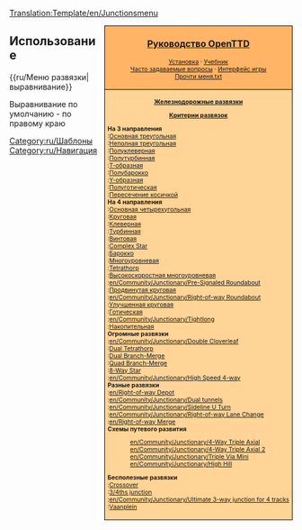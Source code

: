 [[Translation:Template/en/Junctionsmenu]]
<noinclude></noinclude><div style="float:right; padding-left:12px; background:#ffffff;">
<div style="border:1px solid #000000; background:#ffb466; padding:5px; -moz-border-radius-topleft:5px; -moz-border-radius-topright:5px; font-size: 12pt;">
<center><strong><font size="3">[[ru/Manual/OpenTTD|Руководство OpenTTD]]</font></strong></center>
<div style="font-size: 8pt; text-align: center;">
[[ru/Manual/Установка|Установка]] &middot; 
[[ru/Manual/Учебник|Учебник]]<br />
[[ru/Archive/Other/Часто задаваемые вопросы|Часто задаваемые вопросы]] &middot; 
[[ru/Manual/Интерфейс игры|Интерфейс игры]]<br />
[[ru/unsorted/Прочти меня.txt|Прочти меня.txt]]
</div>
</div>
<div style="border:1px solid black; border-top-width: 0px; background:#ffd496; padding:5px; -moz-border-radius-bottomleft:5px; -moz-border-radius-bottomright:8px; font-size: 8pt;">

<center>'''[[ru/Community/Junctionary/Развязки|Железнодорожные развязки]]'''</center>
<center>'''[[ru/Community/Junctionary/Критерии развязок|Критерии развязок]]'''</center>

'''На 3 направления'''<br>
:[[ru/Community/Junctionary/Основная тройная|Основная треугольная]]<br>
:[[ru/Community/Junctionary/Неполная треугольная|Неполная треугольная]]<br>
:[[ru/Community/Junctionary/Полуклеверная|Полуклеверная]]<br>
:[[ru/Community/Junctionary/Полутурбинная|Полутурбинная]]<br>
:[[ru/Community/Junctionary/T-образная|T-образная]]<br>
:[[ru/Community/Junctionary/Полубарокко|Полубарокко]]<br>
:[[ru/Community/Junctionary/Y-образная|Y-образная]]<br>
:[[ru/Community/Junctionary/Полуготическая|Полуготическая]]<br>
:[[ru/Community/Junctionary/Пересечение косичкой|Пересечение косичкой]]<br>

'''На 4 направления'''<br>
:[[ru/Community/Junctionary/Основная четырехугольная|Основная четырехугольная]]<br>
:[[ru/Community/Junctionary/Круговая|Круговая]]<br>
:[[ru/Community/Junctionary/Клеверная|Клеверная]]<br>
:[[ru/Community/Junctionary/Турбинная|Турбинная]]<br>
:[[ru/Community/Junctionary/Винтовая|Винтовая]]<br>
:[[en/Community/Junctionary/Complex Star Junction|Complex Star]]<br>
:[[ru/Community/Junctionary/Барокко|Барокко]]<br>
:[[ru/Trash/Многоуровневая|Многоуровневая]]<br>
:[[en/Community/Junctionary/Tetrathorp-Junction|Tetrathorp]]<br>
:[[ru/Community/Junctionary/Высокоскоростная многоуровневая|Высокоскоростная многоуровневая]]<br>
:[[en/Community/Junctionary/Pre-Signaled Roundabout]]<br>
:[[ru/Community/Junctionary/Продвинутая круговая|Продвинутая круговая]]<br>
:[[en/Community/Junctionary/Right-of-way Roundabout]]<br>
:[[ru/Community/Junctionary/Улучшенная круговая|Улучшенная круговая]]<br>
:[[ru/Community/Junctionary/Готическая|Готическая]]<br>
:[[en/Community/Junctionary/Tightlong]]<br>
:[[ru/Community/Junctionary/Накопительная|Накопительная]]<br>

'''Огромные развязки'''<br>
:[[en/Community/Junctionary/Double Cloverleaf]]<br>
:[[en/Community/Junctionary/Dual Tetrathorp-Junction|Dual Tetrathorp]]<br>
:[[en/Community/Junctionary/Dual Branch-Merge Junction|Dual Branch-Merge]]<br>
:[[en/Community/Junctionary/Quad Branch-Merge Junction|Quad Branch-Merge]]<br>
:[[en/Community/Junctionary/8 way Star Junction|8-Way Star]]<br>
:[[en/Community/Junctionary/High Speed 4-way]]<br>

'''Разные развязки'''<br>
:[[en/Right-of-way Depot]]<br>
:[[en/Community/Junctionary/Dual tunnels]]<br>
:[[en/Community/Junctionary/Sideline U Turn]]<br>
:[[en/Community/Junctionary/Right-of-way Lane Change]]<br>
:[[en/Right-of-way Merge]]<br>

'''Схемы путевого развития'''
:[[en/Community/Junctionary/4-Way Triple Axial]]<br>
:[[en/Community/Junctionary/4-Way Triple Axial 2]]<br>
:[[en/Community/Junctionary/Triple Via Mini]]<br>
:[[en/Community/Junctionary/High Hill]]<br>

'''Бесполезные развязки'''<br>
:[[en/Community/Junctionary/Crossover-Junction|Crossover]]<br>
:[[en/Community/Junctionary/3/4ths junction|3/4ths junction]]<br>
:[[en/Community/Junctionary/Ultimate 3-way junction for 4 tracks]]<br>
:[[ru/Trash/Vaanplein|Vaanplein]]<br>

</div>
</div>
<noinclude>


==Использование==
<nowiki>{{ru/Меню развязки|выравнивание}}</nowiki>

Выравнивание по умолчанию - по правому краю
[[Category:ru/Шаблоны]][[Category:ru/Навигация]]
</noinclude>